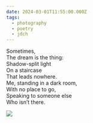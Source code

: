 ```yaml
---
date: 2024-03-01T11:55:00.000Z
tags:
  - photography
  - poetry
  - jdch
---
```

Sometimes,<br/>
The dream is the thing:<br/>
Shadow-split light<br/>
On a staircase<br/>
That leads nowhere.<br/>
Me, standing in a dark room,<br/>
With no place to go,<br/>
Speaking to someone else<br/>
Who isn’t there.

![](../../assets/photos/20240301-IMG_8945.jpg)